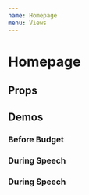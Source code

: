 ```yaml
---
name: Homepage
menu: Views
---
```





# Homepage

## Props

<PropsTable of={Homepage} />

## Demos

### Before Budget

<Playground>
  <Homepage
    image={MobileParliamentImage}
    largeImage={ParliamentImage}
    heading="New budget data will be available soon"
    subheading="The 2019 budget speech"
    buttons={{
      primary: {
        text: 'How to watch the speech',
        link: '#',
      },
      secondary: {
        text: 'Get notified when data is live',
        link: '#',
      },
    }}
    notice="The 2019/20 budget will be live on Vulekamali by 22 February 2019."
  />
</Playground>

### During Speech

<Playground>
  <Homepage
    image="https://via.placeholder.com/150"
    heading="New budget data will go live soon"
    subheading="The 2019 budget speech has commenced"
    buttons={{
      primary: {
        text: 'Watch the speech',
        link: '#',
      },
      secondary: {
        text: 'Download budget resources',
        link: '#',
      },
    }}
    notice="The 2019/20 budget will be live on Vulekamali by 22 February 2019."
    callToAction={{
      subheading: 'Budget feature',
      heading: 'The Current Status of Strategic Infrastructure Projects in South Africa',
      link: {
        text: 'Read this feature',
        link: '#'
      }
    }}
    resources={[
      {
        heading: 'Item 1',
        size: '2.2MB',
        format: 'PDF',
        link: '#',
      },
      {
        heading: 'Item 2',
        size: '2.2MB',
        format: 'PDF',
        link: '#',
      },
      {
        heading: 'Item 3',
        size: '2.2MB',
        format: 'PDF',
        link: '#',
      },
      {
        heading: 'Item 4',
        size: '2.2MB',
        format: 'PDF',
        link: '#',
      }
    ]}
  />
</Playground>


### During Speech

<Playground>
  <Homepage
    image="https://via.placeholder.com/150"
    heading="New budget data will go live soon"
    subheading="The 2019 budget speech has commenced"
    buttons={{
      primary: {
        text: 'Watch the speech',
        link: '#',
      },
      secondary: {
        text: 'Download budget resources',
        link: '#',
      },
    }}
    notice="The 2019/20 budget will be live on Vulekamali by 22 February 2019."
    callToAction={{
      subheading: 'Budget feature',
      heading: 'The Current Status of Strategic Infrastructure Projects in South Africa',
      link: {
        text: 'Read this feature',
        link: '#'
      }
    }}
    resources={[
      {
        heading: 'Item 1',
        size: '2.2MB',
        format: 'PDF',
        link: '#',
      },
      {
        heading: 'Item 2',
        size: '2.2MB',
        format: 'PDF',
        link: '#',
      },
      {
        heading: 'Item 3',
        size: '2.2MB',
        format: 'PDF',
        link: '#',
      },
      {
        heading: 'Item 4',
        size: '2.2MB',
        format: 'PDF',
        link: '#',
      }
    ]}
  />
</Playground>